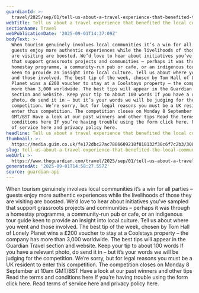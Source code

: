 ```yaml
---
guardianId: >-
  travel/2025/sep/01/tell-us-about-a-travel-experience-that-benefited-the-local-community
webTitle: Tell us about a travel experience that benefited the local community
sectionName: Travel
webPublicationDate: '2025-09-01T14:37:09Z'
bodyText: >-
  When tourism genuinely involves local communities it’s a win for all parties –
  guests enjoy more authentic experiences while the livelihoods of those they
  are visiting are boosted. We’d love to hear about initiatives you’ve sampled
  that support grassroots projects and communities – perhaps it was through a
  homestay programme, a community-run pub or cafe, or an indigenous tour guide
  keen to provide an insight into local culture. Tell us about where you went
  and those involved. The best tip of the week, chosen by Tom Hall of Lonely
  Planet wins a £200 voucher to stay at a Coolstays property – the company has
  more than 3,000 worldwide. The best tips will appear in the Guardian Travel
  section and website. Keep your tip to about 100 words If you have a relevant
  photo, do send it in – but it’s your words we will be judging for the
  competition. We’re sorry, but for legal reasons you must be a UK resident to
  enter this competition. The competition closes on Monday 8 September at 10am
  GMT/BST Have a look at our past winners and other tips Read the terms and
  conditions here If you’re having trouble using the form click here. Read terms
  of service here and privacy policy here.
headline: Tell us about a travel experience that benefited the local community
thumbnail: >-
  https://media.guim.co.uk/fe172dbc27ac7886609218f818132f38c6f7c2b3/308_192_2680_2144/500.jpg
slug: tell-us-about-a-travel-experience-that-benefited-the-local-community
webUrl: >-
  https://www.theguardian.com/travel/2025/sep/01/tell-us-about-a-travel-experience-that-benefited-the-local-community
generatedAt: '2025-09-01T14:58:27.557Z'
source: guardian-api
---
```

When tourism genuinely involves local communities it’s a win for all parties – guests enjoy more authentic experiences while the livelihoods of those they are visiting are boosted. We’d love to hear about initiatives you’ve sampled that support grassroots projects and communities – perhaps it was through a homestay programme, a community-run pub or cafe, or an indigenous tour guide keen to provide an insight into local culture. Tell us about where you went and those involved. The best tip of the week, chosen by Tom Hall of Lonely Planet wins a £200 voucher to stay at a Coolstays property – the company has more than 3,000 worldwide. The best tips will appear in the Guardian Travel section and website. Keep your tip to about 100 words If you have a relevant photo, do send it in – but it’s your words we will be judging for the competition. We’re sorry, but for legal reasons you must be a UK resident to enter this competition. The competition closes on Monday 8 September at 10am GMT/BST Have a look at our past winners and other tips Read the terms and conditions here If you’re having trouble using the form click here. Read terms of service here and privacy policy here.
